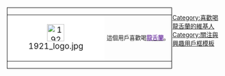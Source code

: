 <div style="float: left; border: solid #000000 1px; margin: 1px;">
{| cellspacing="0" style="width: 238px; color: #FFFFFF; background: #CA8C58;"
| style="width: 45px; height: 45px; background: #FFFFFF; text-align: center; font-size: 14pt;" |[[File:1921 logo.jpg|40px]]
| style="font-size: 10pt; padding: 4pt; line-height: 1.25em;" | 這個用戶喜歡喝'''[[龍舌蘭酒|<span style="color:#8454AF;">龍舌蘭</span>]]'''。
|}
</div>

<includeonly>[[Category:喜歡喝龍舌蘭的維基人]]</includeonly>
<noinclude>[[Category:關注與興趣用戶框模板]]</noinclude>